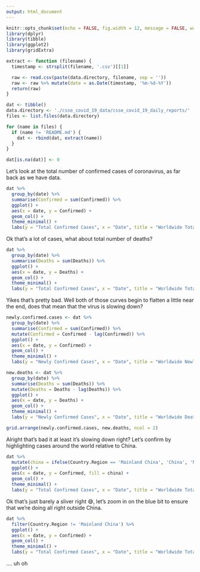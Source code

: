```yaml
---
output: html_document
---
```


```r
knitr::opts_chunk$set(echo = FALSE, fig.width = 12, message = FALSE, warning = FALSE)
library(dplyr)
library(tibble)
library(ggplot2)
library(gridExtra)

extract <- function (filename) {
  timestamp <- strsplit(filename, '.csv')[[1]]

  raw <- read.csv(paste(data.directory, filename, sep = ''))
  raw <- raw %>% mutate(date = as.Date(timestamp, '%m-%d-%Y'))
  return(raw)
}

dat <- tibble()
data.directory <- './csse_covid_19_data/csse_covid_19_daily_reports/'
files <- list.files(data.directory)

for (name in files) {
  if (name != 'README.md') {
    dat <- rbind(dat, extract(name))
  }
}

dat[is.na(dat)] <- 0
```

Let's look at the total number of confirmed cases of coronavirus, as far back as we have data.


```r
dat %>%
  group_by(date) %>%
  summarise(Confirmed = sum(Confirmed)) %>%
  ggplot() +
  aes(x = date, y = Confirmed) +
  geom_col() +
  theme_minimal() +
  labs(y = "Total Confirmed Cases", x = "Date", title = "Worldwide Total Confirmed Cases")
```

Ok that's a lot of cases, what about total number of deaths?

```r
dat %>%
  group_by(date) %>%
  summarise(Deaths = sum(Deaths)) %>%
  ggplot() +
  aes(x = date, y = Deaths) +
  geom_col() +
  theme_minimal() +
  labs(y = "Total Confirmed Cases", x = "Date", title = "Worldwide Total Deaths")
```

Yikes that's pretty bad. Well both of those curves begin to flatten a little near the end, does that mean that the virus is slowing down?

```r
newly.confirmed.cases <- dat %>%
  group_by(date) %>%
  summarise(Confirmed = sum(Confirmed)) %>%
  mutate(Confirmed = Confirmed - lag(Confirmed)) %>%
  ggplot() +
  aes(x = date, y = Confirmed) +
  geom_col() +
  theme_minimal() +
  labs(y = "Newly Confirmed Cases", x = "Date", title = "Worldwide Newly Confirmed Cases")

new.deaths <- dat %>%
  group_by(date) %>%
  summarise(Deaths = sum(Deaths)) %>%
  mutate(Deaths = Deaths - lag(Deaths)) %>%
  ggplot() +
  aes(x = date, y = Deaths) +
  geom_col() +
  theme_minimal() +
  labs(y = "Newly Confirmed Cases", x = "Date", title = "Worldwide Deaths Per Day")

grid.arrange(newly.confirmed.cases, new.deaths, ncol = 2)
```

Alright that's bad it at least it's slowing down right? Let's confirm by highlighting cases around the world relative to China.

```r
dat %>%
  mutate(china = ifelse(Country.Region == 'Mainland China', 'China', 'Not China')) %>%
  ggplot() +
  aes(x = date, y = Confirmed, fill = china) +
  geom_col() +
  theme_minimal() +
  labs(y = "Total Confirmed Cases", x = "Date", title = "Worldwide Total Confirmed Cases, outside of China")
```

Ok that's just barely a sliver right 😅, let's zoom in on the blue bit to ensure that we're doing all right outside China.

```r
dat %>%
  filter(Country.Region != 'Mainland China') %>%
  ggplot() +
  aes(x = date, y = Confirmed) +
  geom_col() +
  theme_minimal() +
  labs(y = "Total Confirmed Cases", x = "Date", title = "Worldwide Total Confirmed Cases, outside of China")
```

.... uh oh
